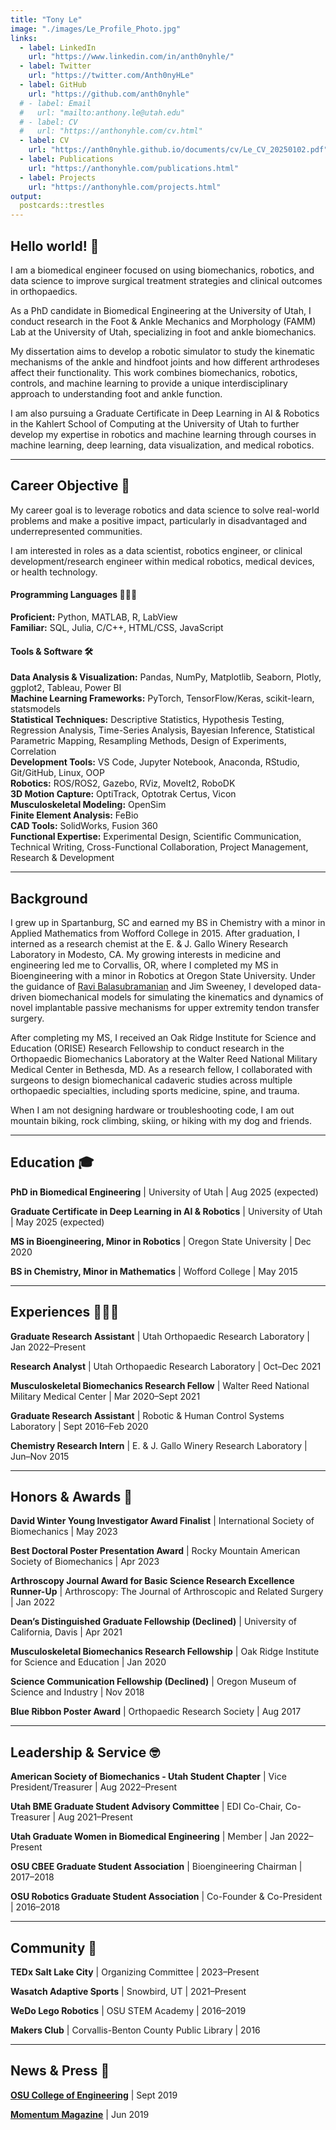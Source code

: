 ```yaml
---
title: "Tony Le"
image: "./images/Le_Profile_Photo.jpg"
links:
  - label: LinkedIn
    url: "https://www.linkedin.com/in/anth0nyhle/"
  - label: Twitter
    url: "https://twitter.com/Anth0nyHLe"
  - label: GitHub
    url: "https://github.com/anth0nyhle"
  # - label: Email
  #   url: "mailto:anthony.le@utah.edu"
  # - label: CV
  #   url: "https://anthonyhle.com/cv.html"
  - label: CV
    url: "https://anth0nyhle.github.io/documents/cv/Le_CV_20250102.pdf"
  - label: Publications
    url: "https://anthonyhle.com/publications.html"
  - label: Projects
    url: "https://anthonyhle.com/projects.html"
output:
  postcards::trestles
---
```

 
## Hello world! 👋

I am a biomedical engineer focused on using biomechanics, robotics, and data science to improve surgical treatment strategies and clinical outcomes in orthopaedics.

As a PhD candidate in Biomedical Engineering at the University of Utah, I conduct research in the Foot & Ankle Mechanics and Morphology (FAMM) Lab at the University of Utah, specializing in foot and ankle biomechanics.

My dissertation aims to develop a robotic simulator to study the kinematic mechanisms of the ankle and hindfoot joints and how different arthrodeses affect their functionality. This work combines biomechanics, robotics, controls, and machine learning to provide a unique interdisciplinary approach to understanding foot and ankle function.

I am also pursuing a Graduate Certificate in Deep Learning in AI & Robotics in the Kahlert School of Computing at the University of Utah to further develop my expertise in robotics and machine learning through courses in machine learning, deep learning, data visualization, and medical robotics.

******

## Career Objective 🚀

My career goal is to leverage robotics and data science to solve real-world problems and make a positive impact, particularly in disadvantaged and underrepresented communities.

I am interested in roles as a data scientist, robotics engineer, or clinical development/research engineer within medical robotics, medical devices, or health technology.

<!-- ****** -->

#### Programming Languages 👨🏻‍💻️

**Proficient:** Python, MATLAB, R, LabView  
**Familiar:** SQL, Julia, C/C++, HTML/CSS, JavaScript  

#### Tools & Software 🛠️

**Data Analysis & Visualization:** Pandas, NumPy, Matplotlib, Seaborn, Plotly, ggplot2, Tableau, Power BI  
**Machine Learning Frameworks:** PyTorch, TensorFlow/Keras, scikit-learn, statsmodels  
**Statistical Techniques:** Descriptive Statistics, Hypothesis Testing, Regression Analysis, Time-Series Analysis, Bayesian Inference, Statistical Parametric Mapping, Resampling Methods, Design of Experiments, Correlation  
**Development Tools:** VS Code, Jupyter Notebook, Anaconda, RStudio, Git/GitHub, Linux, OOP  
**Robotics:** ROS/ROS2, Gazebo, RViz, MoveIt2, RoboDK  
**3D Motion Capture:** OptiTrack, Optotrak Certus, Vicon  
**Musculoskeletal Modeling:** OpenSim  
**Finite Element Analysis:** FeBio  
**CAD Tools:** SolidWorks, Fusion 360  
**Functional Expertise:** Experimental Design, Scientific Communication, Technical Writing, Cross-Functional Collaboration, Project Management, Research & Development

******

## Background

I grew up in Spartanburg, SC and earned my BS in Chemistry with a minor in Applied Mathematics from Wofford College in 2015. After graduation, I interned as a research chemist at the E. & J. Gallo Winery Research Laboratory in Modesto, CA. My growing interests in medicine and engineering led me to Corvallis, OR, where I completed my MS in Bioengineering with a minor in Robotics at Oregon State University. Under the guidance of [Ravi Balasubramanian](https://engineering.oregonstate.edu/people/ravi-balasubramanian) and Jim Sweeney, I developed data-driven biomechanical models for simulating the kinematics and dynamics of novel implantable passive mechanisms for upper extremity tendon transfer surgery.

After completing my MS, I received an Oak Ridge Institute for Science and Education (ORISE) Research Fellowship to conduct research in the Orthopaedic Biomechanics Laboratory at the Walter Reed National Military Medical Center in Bethesda, MD. As a research fellow, I collaborated with surgeons to design biomechanical cadaveric studies across multiple orthopaedic specialties, including sports medicine, spine, and trauma.

When I am not designing hardware or troubleshooting code, I am out mountain biking, rock climbing, skiing, or hiking with my dog and friends.

******

## Education 🎓

**PhD in Biomedical Engineering** | University of Utah | Aug 2025 (expected)

**Graduate Certificate in Deep Learning in AI & Robotics** | University of Utah | May 2025 (expected)

**MS in Bioengineering, Minor in Robotics** | Oregon State University | Dec 2020

**BS in Chemistry, Minor in Mathematics** | Wofford College | May 2015

******

## Experiences 👨🏻‍🔬

**Graduate Research Assistant** | Utah Orthopaedic Research Laboratory | Jan 2022--Present

**Research Analyst** | Utah Orthopaedic Research Laboratory | Oct--Dec 2021

**Musculoskeletal Biomechanics Research Fellow** | Walter Reed National Military Medical Center | Mar 2020--Sept 2021

**Graduate Research Assistant** | Robotic & Human Control Systems Laboratory | Sept 2016--Feb 2020

**Chemistry Research Intern** | E. & J. Gallo Winery Research Laboratory | Jun--Nov 2015

******

## Honors & Awards 🏅

**David Winter Young Investigator Award Finalist** | International Society of Biomechanics | May 2023

**Best Doctoral Poster Presentation Award** | Rocky Mountain American Society of Biomechanics | Apr 2023

**Arthroscopy Journal Award for Basic Science Research Excellence Runner-Up** | Arthroscopy: The Journal of Arthroscopic and Related Surgery | Jan 2022

**Dean's Distinguished Graduate Fellowship (Declined)** | University of California, Davis | Apr 2021

**Musculoskeletal Biomechanics Research Fellowship** | Oak Ridge Institute for Science and Education | Jan 2020

**Science Communication Fellowship (Declined)** | Oregon Museum of Science and Industry | Nov 2018

**Blue Ribbon Poster Award** | Orthopaedic Research Society | Aug 2017

******

## Leadership & Service 🤓

**American Society of Biomechanics - Utah Student Chapter** | Vice President/Treasurer | Aug 2022--Present

<!-- **American Society of Biomechanics - Utah Student Chapter** | Member | Jan 2022--Present -->

**Utah BME Graduate Student Advisory Committee** | EDI Co-Chair, Co-Treasurer | Aug 2021--Present

<!-- **Utah BME Graduate Student Advisory Committee** | Member | Jan 2022--Present -->

**Utah Graduate Women in Biomedical Engineering** | Member | Jan 2022--Present

**OSU CBEE Graduate Student Association** | Bioengineering Chairman | 2017--2018

<!-- **OSU CBEE Graduate Student Association** | Member | 2016--2020 -->

**OSU Robotics Graduate Student Association** | Co-Founder & Co-President | 2016--2018

<!-- **OSU Robotics Graduate Student Association** | Member | 2016--2020 -->

******

## Community 🌱

**TEDx Salt Lake City** | Organizing Committee | 2023--Present

**Wasatch Adaptive Sports** | Snowbird, UT | 2021--Present

**WeDo Lego Robotics** | OSU STEM Academy | 2016--2019

**Makers Club** | Corvallis-Benton County Public Library | 2016

******

## News & Press 📰

[**OSU College of Engineering**](https://cbee.oregonstate.edu/node/809) | Sept 2019

[**Momentum Magazine**](http://www.journalgraphicsdigitalpublications.com/epubs/OSUALUMNIASSOCIATIONINC/MomentumSpring2019/viewer/desktop/) | Jun 2019
